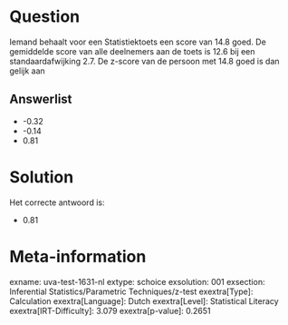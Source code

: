 Question
========

Iemand behaalt voor een Statistiektoets een score van 14.8 goed. De
gemiddelde score van alle deelnemers aan de toets is 12.6 bij een
standaardafwijking 2.7. De z-score van de persoon met 14.8 goed is dan
gelijk aan

Answerlist
----------

* -0.32
* -0.14
* 0.81

Solution
========

Het correcte antwoord is: 

* 0.81

Meta-information
================
exname: uva-test-1631-nl
extype: schoice
exsolution: 001
exsection: Inferential Statistics/Parametric Techniques/z-test
exextra[Type]: Calculation
exextra[Language]: Dutch
exextra[Level]: Statistical Literacy
exextra[IRT-Difficulty]: 3.079
exextra[p-value]: 0.2651
